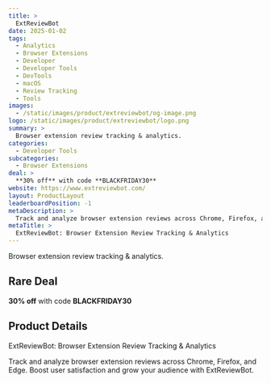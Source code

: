 ```yaml
---
title: >
  ExtReviewBot
date: 2025-01-02
tags:
  - Analytics
  - Browser Extensions
  - Developer
  - Developer Tools
  - DevTools
  - macOS
  - Review Tracking
  - Tools
images:
  - /static/images/product/extreviewbot/og-image.png
logo: /static/images/product/extreviewbot/logo.png
summary: >
  Browser extension review tracking & analytics.
categories:
  - Developer Tools
subcategories:
  - Browser Extensions
deal: >
  **30% off** with code **BLACKFRIDAY30**
website: https://www.extreviewbot.com/
layout: ProductLayout
leaderboardPosition: -1
metaDescription: >
  Track and analyze browser extension reviews across Chrome, Firefox, and Edge. Boost user satisfaction and grow your audience with ExtReviewBot.
metaTitle: >
  ExtReviewBot: Browser Extension Review Tracking & Analytics
---
```

Browser extension review tracking & analytics.

## Rare Deal

**30% off** with code **BLACKFRIDAY30**

## Product Details

ExtReviewBot: Browser Extension Review Tracking & Analytics

Track and analyze browser extension reviews across Chrome, Firefox, and Edge. Boost user satisfaction and grow your audience with ExtReviewBot.
